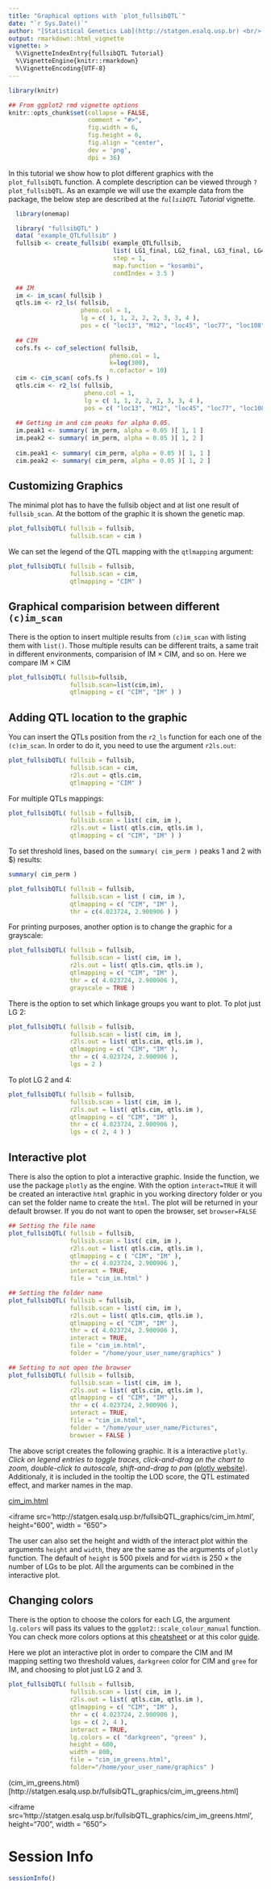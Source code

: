 ```yaml
---
title: "Graphical options with `plot_fullsibQTL`"
date: "`r Sys.Date()`"
author: "[Statistical Genetics Lab](http://statgen.esalq.usp.br) <br/> Department of Genetics <br/> Luiz de Queiroz College of Agriculture <br/> University of São Paulo"
output: rmarkdown::html_vignette
vignette: >
  %\VignetteIndexEntry{fullsibQTL Tutorial}
  %\VignetteEngine{knitr::rmarkdown}
  %\VignetteEncoding{UTF-8}
---
```


```r
library(knitr)

## From ggplot2 rmd vignette options
knitr::opts_chunk$set(collapse = FALSE,
                      comment = "#>", 
                      fig.width = 6, 
                      fig.height = 6, 
                      fig.align = "center",
                      dev = 'png',
                      dpi = 36)
```
In this tutorial we show how to plot different graphics with the `plot_fullsibQTL` function. A complete description can be viewed through `?plot_fullsibQTL`. As an example we will use the example data from the package, the below step are described at the *`fullsibQTL` Tutorial* vignette.
```r
  library(onemap)
```

```r
  library( "fullsibQTL" )
  data( "example_QTLfullsib" )
  fullsib <- create_fullsib( example_QTLfullsib,
                             list( LG1_final, LG2_final, LG3_final, LG4_final ),
                             step = 1,
                             map.function = "kosambi",
                             condIndex = 3.5 )

  ## IM
  im <- im_scan( fullsib )
  qtls.im <- r2_ls( fullsib, 
                    pheno.col = 1, 
                    lg = c( 1, 1, 2, 2, 2, 3, 3, 4 ),
                    pos = c( "loc13", "M12", "loc45", "loc77", "loc108", "M33", "loc65", "M52" ) )
  
  ## CIM
  cofs.fs <- cof_selection( fullsib, 
                            pheno.col = 1, 
                            k=log(300), 
                            n.cofactor = 10)
  cim <- cim_scan( cofs.fs )
  qtls.cim <- r2_ls( fullsib, 
                     pheno.col = 1, 
                     lg = c( 1, 1, 2, 2, 2, 3, 3, 4 ),
                     pos = c( "loc13", "M12", "loc45", "loc77", "loc108", "M33", "loc65", "M52" ) )
  
  ## Getting im and cim peaks for alpha 0.05.
  im.peak1 <- summary( im_perm, alpha = 0.05 )[ 1, 1 ]
  im.peak2 <- summary( im_perm, alpha = 0.05 )[ 1, 2 ]
  
  cim.peak1 <- summary( cim_perm, alpha = 0.05 )[ 1, 1 ]
  cim.peak2 <- summary( cim_perm, alpha = 0.05 )[ 1, 2 ]
```
## Customizing Graphics

The minimal plot has to have the fullsib object and at list one result of `fullsib_scan`. At the bottom of the graphic it is shown the genetic map.
```r
plot_fullsibQTL( fullsib = fullsib,
                 fullsib.scan = cim )
```

We can set the legend of the QTL mapping with the `qtlmapping` argument:
```r
plot_fullsibQTL( fullsib = fullsib,
                 fullsib.scan = cim,
                 qtlmapping = "CIM" )
```

## Graphical comparision between different `(c)im_scan`
There is the option to insert multiple results from `(c)im_scan` with listing them with `list()`. Those multiple results can be different traits, a same trait in different environments, comparision of IM $\times$ CIM, and so on. Here we compare IM $\times$ CIM

```r
plot_fullsibQTL( fullsib=fullsib,
                 fullsib.scan=list(cim,im),
                 qtlmapping = c( "CIM", "IM" ) )
```

## Adding QTL location to the graphic
You can insert the QTLs position from the `r2_ls` function for each one of the `(c)im_scan`. In order to do it, you need to use the argument `r2ls.out`:

```r
plot_fullsibQTL( fullsib = fullsib,
                 fullsib.scan = cim,
                 r2ls.out = qtls.cim,
                 qtlmapping = "CIM" )
```

For multiple QTLs mappings:

```r
plot_fullsibQTL( fullsib = fullsib,
                 fullsib.scan = list( cim, im ),
                 r2ls.out = list( qtls.cim, qtls.im ),
                 qtlmapping = c( "CIM", "IM" ) )
```

To set threshold lines, based on the `summary( cim_perm )` peaks 1 and 2 with $\alpha=0.05) results:

```r
summary( cim_perm )

plot_fullsibQTL( fullsib = fullsib,
                 fullsib.scan = list ( cim, im ),
                 qtlmapping = c( "CIM", "IM" ),
                 thr = c(4.023724, 2.900906 ) )
```

For printing purposes, another option is to change the graphic for a grayscale:

```r
plot_fullsibQTL( fullsib = fullsib,
                 fullsib.scan = list( cim, im ),
                 r2ls.out = list( qtls.cim, qtls.im ),
                 qtlmapping = c( "CIM", "IM" ),
                 thr = c( 4.023724, 2.900906 ),
                 grayscale = TRUE )
```

There is the option to set which linkage groups you want to plot. To plot just LG 2:

```r
plot_fullsibQTL( fullsib = fullsib,
                 fullsib.scan = list( cim, im ),
                 r2ls.out = list( qtls.cim, qtls.im ),
                 qtlmapping = c( "CIM", "IM" ),
                 thr = c( 4.023724, 2.900906 ),
                 lgs = 2 )
```

To plot LG 2 and 4:
```r
plot_fullsibQTL( fullsib = fullsib,
                 fullsib.scan = list( cim, im ),
                 r2ls.out = list( qtls.cim, qtls.im ),
                 qtlmapping = c( "CIM", "IM" ),
                 thr = c( 4.023724, 2.900906 ),
                 lgs = c( 2, 4 ) )
```

## Interactive plot
There is also the option to plot a interactive graphic. Inside the function, we use the package `plotly` as the engine. With the option `interact=TRUE` it will be created an interactive `html` graphic in you working directory folder or you can set the folder name to create the `html`. The plot will be returned in your default browser. If you do not want to open the browser, set `browser=FALSE`

```r
## Setting the file name
plot_fullsibQTL( fullsib = fullsib,
                 fullsib.scan = list( cim, im ),
                 r2ls.out = list( qtls.cim, qtls.im ),
                 qtlmapping = c ( "CIM", "IM" ),
                 thr = c( 4.023724, 2.900906 ), 
                 interact = TRUE, 
                 file = "cim_im.html" )

## Setting the folder name
plot_fullsibQTL( fullsib = fullsib,
                 fullsib.scan = list( cim, im ),
                 r2ls.out = list( qtls.cim, qtls.im ),
                 qtlmapping = c( "CIM", "IM" ),
                 thr = c( 4.023724, 2.900906 ), 
                 interact = TRUE, 
                 file = "cim_im.html",
                 folder = "/home/your_user_name/graphics" )

## Setting to not open the browser
plot_fullsibQTL( fullsib = fullsib,
                 fullsib.scan = list( cim, im ),
                 r2ls.out = list( qtls.cim, qtls.im ),
                 qtlmapping = c( "CIM", "IM" ),
                 thr = c( 4.023724, 2.900906 ), 
                 interact = TRUE, 
                 file = "cim_im.html",
                 folder = "/home/your_user_name/Pictures",
                 browser = FALSE )
```

The above script creates the following graphic. It is a interactive `plotly`. *Click on legend entries to toggle traces, click-and-drag on the chart to zoom, double-click to autoscale, shift-and-drag to pan* ([plotly website](https://plot.ly/r/getting-started/)). Additionaly, it is included in the tooltip the LOD score, the QTL estimated effect, and marker names in the map.

[cim_im.html](http://statgen.esalq.usp.br/fullsibQTL_graphics/cim_im.html)

<div>
<iframe src='http://statgen.esalq.usp.br/fullsibQTL_graphics/cim_im.html', height="600", width = "650"></iframe>
</div>

The user can also set the height and width of the interact plot within the arguments `height` and `width`, they are the same as the arguments of `plotly` function. The default of `height` is 500 pixels and for `width` is 250 $\times$ the number of LGs to be plot. All the arguments can be combined in the interactive plot. 

## Changing colors

There is the option to choose the colors for each LG, the argument `lg.colors` will pass its values to the `ggplot2::scale_colour_manual` function. You can check more colors options at this [cheatsheet](https://www.nceas.ucsb.edu/~frazier/RSpatialGuides/colorPaletteCheatsheet.pdf) or at this color [guide](http://www.stat.columbia.edu/~tzheng/files/Rcolor.pdf).

Here we plot an interactive plot in order to compare the CIM and IM mapping setting two threshold values, `darkgreen` color for CIM and `gree` for IM, and choosing to plot just LG 2 and 3.

```r
plot_fullsibQTL( fullsib = fullsib,
                 fullsib.scan = list( cim, im ),
                 r2ls.out = list( qtls.cim, qtls.im ),
                 qtlmapping = c( "CIM", "IM" ),
                 thr = c( 4.023724, 2.900906 ), 
                 lgs = c( 2, 4 ),
                 interact = TRUE, 
                 lg.colors = c( "darkgreen", "green" ),
                 height = 600,
                 width = 800,
                 file = "cim_im_greens.html",
                 folder="/home/your_user_name/graphics" )
```
(cim_im_greens.html)[http://statgen.esalq.usp.br/fullsibQTL_graphics/cim_im_greens.html]
<div>
<iframe src='http://statgen.esalq.usp.br/fullsibQTL_graphics/cim_im_greens.html', height="700", width = "650"> </iframe>
</div>

# Session Info

```r
sessionInfo()
```